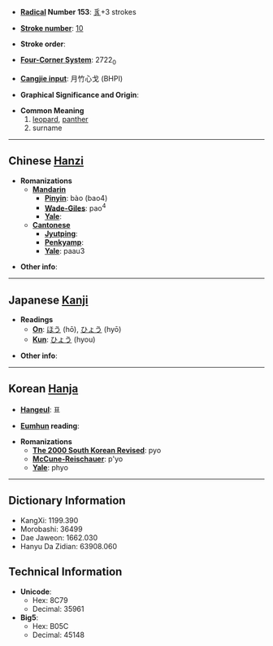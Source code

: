* '''[[Wiktionary:Chinese radical index| Radical]] Number 153''': [[Wiktionary:Chinese radical index 豸|豸]]+3 strokes

* '''[[Wiktionary:Chinese total strokes index|Stroke number]]''': [[Wiktionary:Chinese total strokes index 10|10]]

* '''Stroke order''': 

* '''[[Wiktionary:Chinese four corner index|Four-Corner System]]''': 2722<sub>0</sub>

* '''[[Wiktionary:Chinese Cangjie index|Cangjie input]]''': 月竹心戈 (BHPI)

* '''Graphical Significance and Origin''': 

* '''Common Meaning'''
*#[[leopard]], [[panther]]
*# surname


----

== Chinese [[Hanzi]] ==

* '''Romanizations'''
** '''[[Mandarin]]'''
*** '''[[Pinyin]]''': bào (bao4)
*** '''[[Wade-Giles]]''': pao<sup>4</sup>
*** '''[[Yale]]''': 
** '''[[Cantonese]]'''
*** '''[[Jyutping]]''':
*** '''[[Penkyamp]]''': 
*** '''[[Yale]]''': paau3

* '''Other info''': 

----

== Japanese [[Kanji]] ==

* '''Readings'''
** '''[[On]]''': [[ほう]] (hō), [[ひょう]] (hyō)
** '''[[Kun]]''': [[ひょう]] (hyou)

* '''Other info''':  

----

== Korean [[Hanja]] ==

* '''[[Hangeul]]''': 표

* '''[[Eumhun]] reading''': 

* '''Romanizations'''
** '''[[The 2000 South Korean Revised Romanization|The 2000 South Korean Revised]]''': pyo
** '''[[McCune-Reischauer]]''': p'yo
** '''[[Yale]]''': phyo

----

== Dictionary Information ==

* KangXi: 1199.390
* Morobashi: 36499
* Dae Jaweon: 1662.030
* Hanyu Da Zidian: 63908.060

== Technical Information ==

* '''Unicode''':
** Hex: 8C79
** Decimal: 35961
* '''Big5''':
** Hex: B05C
** Decimal: 45148